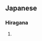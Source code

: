 == Japanese ==                                          
=== Hiragana ===
{{furigana|afurika}}
# {{japdef|アフリカ|[[Africa]]}}